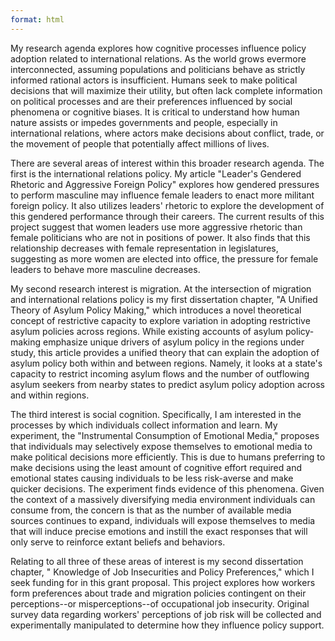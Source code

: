 ```yaml
---
format: html
---
```


```{=html}
<html lang="en">
<head>
  <!-- Basic Page Needs
  ================================================== -->
  <meta charset="utf-8">
  <title> Duncan Espenshade's Website </title>

  <!-- Mobile Specific Metas
  ================================================== -->
  <meta http-equiv="X-UA-Compatible" content="IE=edge">
  <meta name="description" content="Duncan Espenshade's Website">
  <meta name="viewport" content="width=device-width, initial-scale=1.0, maximum-scale=5.0">
  <meta name="Duncan Espenshade" content="Themefisher">
  <meta name="theme-name" content="airspace">
  <meta name="generator" content="Themefisher Airspace Template v1.0">
  <!-- Favicon -->
  <link rel="shortcut icon" type="image/x-icon" href="images/favicon.png" />


  <!-- bootstrap.min css -->
  <link rel="stylesheet" href="plugins/bootstrap/bootstrap.min.css">
  <!-- Ionic Icon Css -->
  <link rel="stylesheet" href="plugins/Ionicons/css/ionicons.min.css">
  <!-- animate.css -->
  <link rel="stylesheet" href="plugins/animate-css/animate.css">
  <!-- Magnify Popup -->
  <link rel="stylesheet" href="plugins/magnific-popup/magnific-popup.css">
  <!-- Slick CSS -->
  <link rel="stylesheet" href="plugins/slick/slick.css">
  
  <!-- Main Stylesheet -->
  <link rel="stylesheet" href="css/style.css">
  
      <style>
        .container {
            display: flex;
            align-items: center;
            padding: 20px;
        }
        .image {
            max-width: 600px; /* Adjust as necessary */
            margin-right: 20px; /* Space between image and text */
        }
        .text {
            max-width: 300px; /* Adjust as necessary */
        }
        
        /* Container to hold both columns */
    .container {
      display: flex;
      width: 100%;
      height: 100vh;  /* Make the container fill the entire viewport height */
      justify-content: space-between;
    }

    /* Left column style (text content) */
    .left-column {
      width: 60%;  /* Takes 60% of the width */
      padding: 20px;
      background-color: #fff;
      box-shadow: 0 0 10px rgba(0, 0, 0, 0.1);
    }

    .left-column h1 {
      font-size: 2em;
      margin-bottom: 10px;
    }

    .left-column p {
      font-size: 1.1em;
      line-height: 1.6;
    }

    /* Right column style (image content) */
    .right-column {
      width: 40%;  /* Takes 40% of the width */
      background-color: #fff;
      overflow: hidden; /* Hide any overflowing content */
    }

    .right-column img {
      width: 100%;   /* Make the image fill the entire width of the right column */
      height: 100%;  /* Make the image fit the height of the column */
      object-fit: cover;  /* Ensure the image covers the entire column height */
    }
    
    
    </style>
    
    
</head>
<body id="body">

 <p>
My research agenda explores how cognitive processes influence policy adoption related to international relations. As the world grows evermore interconnected, assuming populations and politicians behave as strictly informed rational actors is insufficient. Humans seek to make political decisions that will maximize their utility, but often lack complete information on political processes and are their preferences influenced by social phenomena or cognitive biases. It is critical to understand how human nature assists or impedes governments and people, especially in international relations, where actors make decisions about conflict, trade, or the movement of people that potentially affect millions of lives.  <p>

  <p> There are several areas of interest within this broader research agenda. The first is the international relations policy. My article "Leader's Gendered Rhetoric and Aggressive Foreign Policy" explores how gendered pressures to perform masculine may influence female leaders to enact more militant foreign policy. It also utilizes leaders' rhetoric to explore the development of this gendered performance through their careers. The current results of this project suggest that women leaders use more aggressive rhetoric than female politicians who are not in positions of power. It also finds that this relationship decreases with female representation in legislatures, suggesting as more women are elected into office, the pressure for female leaders to behave more masculine decreases.  <p>

  <p> My second research interest is migration. At the intersection of migration and international relations policy is my first dissertation chapter, "A Unified Theory of Asylum Policy Making," which introduces a novel theoretical concept of restrictive capacity to explore variation in adopting restrictive asylum policies across regions. While existing accounts of asylum policy-making emphasize unique drivers of asylum policy in the regions under study, this article provides a unified theory that can explain the adoption of asylum policy both within and between regions. Namely, it looks at a state's capacity to restrict incoming asylum flows and the number of outflowing asylum seekers from nearby states to predict asylum policy adoption across and within regions.   <p>

  <p> The third interest is social cognition. Specifically, I am interested in the processes by which individuals collect information and learn. My experiment, the "Instrumental Consumption of Emotional Media," proposes that individuals may selectively expose themselves to emotional media to make political decisions more efficiently. This is due to humans preferring to make decisions using the least amount of cognitive effort required and emotional states causing individuals to be less risk-averse and make quicker decisions. The experiment finds evidence of this phenomena. Given the context of a massively diversifying media environment individuals can consume from, the concern is that as the number of available media sources continues to expand, individuals will expose themselves to media that will induce precise emotions and instill the exact responses that will only serve to reinforce extant beliefs and behaviors.   <p>

  <p> Relating to all three of these areas of interest is my second dissertation chapter, " Knowledge of Job Insecurities and Policy Preferences," which I seek funding for in this grant proposal. This project explores how workers form preferences about trade and migration policies contingent on their perceptions--or misperceptions--of occupational job insecurity. Original survey data regarding workers' perceptions of job risk will be collected and experimentally manipulated to determine how they influence policy support.   <p>


```


<!-- <!-- -->
<!-- <!-- Header Start --> 
<!-- <header class="navigation"> -->
<!-- 	<div class="container"> -->
<!-- 		<div class="row"> -->
<!-- 			<div class="col-lg-12"> -->
<!-- 				<nav class="navbar navbar-expand-lg p-0"> -->
<!-- 					<a class="navbar-brand" href="index.html"> -->
<!-- 					</a> -->
<!-- 					<button class="navbar-toggler collapsed" type="button" data-toggle="collapse" data-target="#navbarsExample09" aria-controls="navbarsExample09" aria-expanded="false" aria-label="Toggle navigation"> -->
<!-- 						<span class="ion-android-menu"></span> -->
<!-- 					</button> -->
<!-- 					<div class="collapse navbar-collapse ml-auto" id="navbarsExample09"> -->
<!-- 						<ul class="navbar-nav ml-auto"> -->
<!-- 							<li class="nav-item active"> -->
<!-- 								<a class="nav-link" href="index.html">Home</a> -->
<!-- 							</li> -->
<!-- 							<li class="nav-item dropdown @@portfolio"> -->
<!-- 								<a class="nav-link dropdown-toggle" href="#" id="dropdown03" data-toggle="dropdown" aria-haspopup="true" aria-expanded="false">Portfolio <span class="ion-ios-arrow-down"></span></a> -->
<!-- 								<ul class="dropdown-menu" aria-labelledby="dropdown03"> -->
<!-- 									<li><a class="dropdown-item @@portfolioFilter" href="portfolio.html">Portfolio Filter</a></li> -->
<!-- 									<li><a class="dropdown-item @@portfolioSingle" href="portfolio-single.html">Portfolio Single</a></li> -->

<!-- 									<li class="dropdown dropdown-submenu dropright"> -->
<!-- 										<a class="dropdown-item dropdown-toggle" href="#!" id="dropdown0301" role="button" -->
<!-- 											data-toggle="dropdown" aria-haspopup="true" aria-expanded="false">Sub Menu</a> -->

<!-- 										<ul class="dropdown-menu" aria-labelledby="dropdown0301"> -->
<!-- 											<li><a class="dropdown-item" href="index.html">Submenu 01</a></li> -->
<!-- 											<li><a class="dropdown-item" href="index.html">Submenu 02</a></li> -->
<!-- 										</ul> -->
<!-- 									</li> -->
<!-- 								</ul> -->
<!-- 							</li> -->
<!-- 							<li class="nav-item @@service"><a class="nav-link" href="service.html">Service</a></li> -->
<!-- 							<li class="nav-item dropdown @@blog"> -->
<!-- 								<a class="nav-link dropdown-toggle" href="#" id="dropdown05" data-toggle="dropdown" aria-haspopup="true" -->
<!-- 									aria-expanded="false">Blog <span class="ion-ios-arrow-down"></span></a> -->
<!-- 								<ul class="dropdown-menu" aria-labelledby="dropdown05"> -->
<!-- 									<li><a class="dropdown-item @@blogGrid" href="blog-grid.html">Blog Grid</a></li> -->
<!-- 									<li><a class="dropdown-item @@blogSingle" href="blog-single.html">Blog Single</a></li> -->
<!-- 									<li><a class="dropdown-item @@blogRS" href="blog-right-sidebar.html">Blog Right Sidebar</a></li> -->
<!-- 									<li><a class="dropdown-item @@blogLS" href="blog-left-sidebar.html">Blog Left Sidebar</a></li> -->
<!-- 									<li><a class="dropdown-item @@blogFW" href="blog-full-width.html">Blog Full Width</a></li> -->

<!-- 									<li class="dropdown dropdown-submenu dropleft"> -->
<!-- 										<a class="dropdown-item dropdown-toggle" href="#!" id="dropdown0501" role="button" -->
<!-- 											data-toggle="dropdown" aria-haspopup="true" aria-expanded="false">Sub Menu</a> -->

<!-- 										<ul class="dropdown-menu" aria-labelledby="dropdown0501"> -->
<!-- 											<li><a class="dropdown-item" href="index.html">Submenu 01</a></li> -->
<!-- 											<li><a class="dropdown-item" href="index.html">Submenu 02</a></li> -->
<!-- 										</ul> -->
<!-- 									</li> -->
<!-- 								</ul> -->
<!-- 							</li> -->
<!-- 							<li class="nav-item dropdown @@pages"> -->
<!-- 								<a class="nav-link dropdown-toggle" href="#" id="dropdown05" data-toggle="dropdown" aria-haspopup="true" -->
<!-- 									aria-expanded="false">Pages <span class="ion-ios-arrow-down"></span></a> -->
<!-- 								<ul class="dropdown-menu" aria-labelledby="dropdown05"> -->
<!-- 									<li><a class="dropdown-item @@about" href="about.html">About Us</a></li> -->
<!-- 									<li><a class="dropdown-item @@comingSoon" href="coming-soon.html">Coming Soon</a></li> -->
<!-- 									<li><a class="dropdown-item @@404" href="404.html">404 Page</a></li> -->
<!-- 									<li><a class="dropdown-item @@faq" href="faq.html">FAQ</a></li> -->
<!-- 									<li><a class="dropdown-item @@pricing" href="pricing.html">Pricing Table</a></li> -->
<!-- 								</ul> -->
<!-- 							</li> -->
<!-- 							<li class="nav-item @@contact"><a class="nav-link" href="contact.html">Contact</a></li> -->
<!-- 						</ul> -->
<!-- 					</div> -->
<!-- 				</nav> -->
<!-- 			</div> -->
<!-- 		</div> -->
<!-- 	</div> -->
<!-- </header><!-- header close -->



<!-- <section class="feature bg-2"> -->
<!--   <div class="container"> -->
<!--     <div class="row justify-content-end"> -->
<!--       <div class="col-md-6"> -->
<!--         <h2 class="section-subtitle">WE BELIEVE IN GREAT IDEAS</h2> -->
<!--         <p>Maecenas faucibus mollis interdum. Morbi leo risus, porta ac consectetur ac, vestibulum at eros. Fusce -->
<!--           dapibus, tellus ac cursus commodo, tortor mauris condimentum nibh, ut fermentum massa justo sit amet risus. -->
<!--         </p> -->
<!--         <p>Maecenas faucibus mollis interdum. Morbi leo risus, porta ac consectetur ac, vestibulum at eros. Fusce -->
<!--           dapibus, tellus ac cursus commodo, tortor mauris condimentum nibh, ut fermentum massa justo sit amet risus. -->
<!--         </p> -->
<!--         <p>Maecenas faucibus mollis interdum. Morbi leo risus, porta ac consectetur ac, vestibulum at eros. Fusce -->
<!--           dapibus, tellus ac cursus commodo, tortor mauris condimentum nibh, ut fermentum massa justo sit amet risus. -->
<!--         </p> -->
<!--         <a href="portfolio.html" class="btn btn-view-works">View Works</a> -->
<!--       </div> -->
<!--     </div> -->
<!--   </div> -->
<!-- </section> -->

